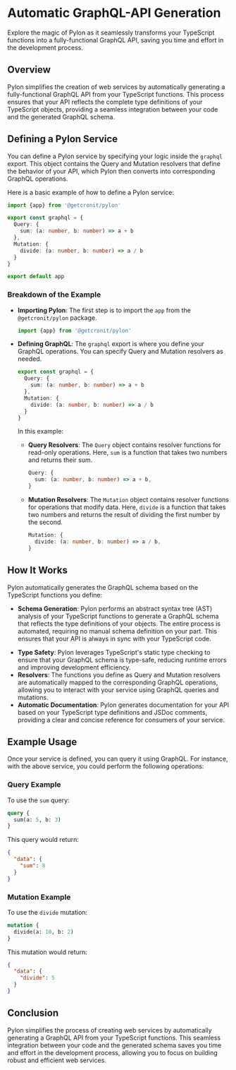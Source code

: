 # Automatic GraphQL-API Generation

Explore the magic of Pylon as it seamlessly transforms your TypeScript functions into a fully-functional GraphQL API, saving you time and effort in the development process.

## Overview

Pylon simplifies the creation of web services by automatically generating a fully-functional GraphQL API from your TypeScript functions. This process ensures that your API reflects the complete type definitions of your TypeScript objects, providing a seamless integration between your code and the generated GraphQL schema.

## Defining a Pylon Service

You can define a Pylon service by specifying your logic inside the `graphql` export. This object contains the Query and Mutation resolvers that define the behavior of your API, which Pylon then converts into corresponding GraphQL operations.

Here is a basic example of how to define a Pylon service:

```typescript
import {app} from '@getcronit/pylon'

export const graphql = {
  Query: {
    sum: (a: number, b: number) => a + b
  },
  Mutation: {
    divide: (a: number, b: number) => a / b
  }
}

export default app
```

### Breakdown of the Example

- **Importing Pylon**: The first step is to import the `app` from the `@getcronit/pylon` package.

  ```typescript
  import {app} from '@getcronit/pylon'
  ```

- **Defining GraphQL**: The `graphql` export is where you define your GraphQL operations. You can specify Query and Mutation resolvers as needed.

  ```typescript
  export const graphql = {
    Query: {
      sum: (a: number, b: number) => a + b
    },
    Mutation: {
      divide: (a: number, b: number) => a / b
    }
  }
  ```

  In this example:

  - **Query Resolvers**: The `Query` object contains resolver functions for read-only operations. Here, `sum` is a function that takes two numbers and returns their sum.

    ```typescript
    Query: {
      sum: (a: number, b: number) => a + b,
    }
    ```

  - **Mutation Resolvers**: The `Mutation` object contains resolver functions for operations that modify data. Here, `divide` is a function that takes two numbers and returns the result of dividing the first number by the second.

    ```typescript
    Mutation: {
      divide: (a: number, b: number) => a / b,
    }
    ```

## How It Works

Pylon automatically generates the GraphQL schema based on the TypeScript functions you define:

- **Schema Generation**: Pylon performs an abstract syntax tree (AST) analysis of your TypeScript functions to generate a GraphQL schema that reflects the type definitions of your objects. The entire process is automated, requiring no manual schema definition on your part. This ensures that your API is always in sync with your TypeScript code.

* **Type Safety**: Pylon leverages TypeScript's static type checking to ensure that your GraphQL schema is type-safe, reducing runtime errors and improving development efficiency.
* **Resolvers**: The functions you define as Query and Mutation resolvers are automatically mapped to the corresponding GraphQL operations, allowing you to interact with your service using GraphQL queries and mutations.
* **Automatic Documentation**: Pylon generates documentation for your API based on your TypeScript type definitions and JSDoc comments, providing a clear and concise reference for consumers of your service.

## Example Usage

Once your service is defined, you can query it using GraphQL. For instance, with the above service, you could perform the following operations:

### Query Example

To use the `sum` query:

```graphql
query {
  sum(a: 5, b: 3)
}
```

This query would return:

```json
{
  "data": {
    "sum": 8
  }
}
```

### Mutation Example

To use the `divide` mutation:

```graphql
mutation {
  divide(a: 10, b: 2)
}
```

This mutation would return:

```json
{
  "data": {
    "divide": 5
  }
}
```

## Conclusion

Pylon simplifies the process of creating web services by automatically generating a GraphQL API from your TypeScript functions. This seamless integration between your code and the generated schema saves you time and effort in the development process, allowing you to focus on building robust and efficient web services.
